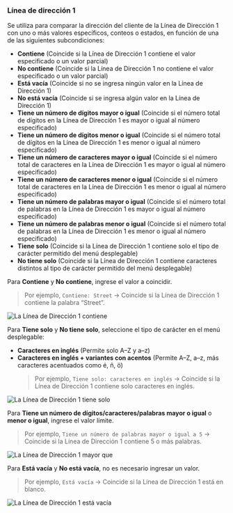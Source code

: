 ### Línea de dirección 1

Se utiliza para comparar la dirección del cliente de la Línea de Dirección 1 con uno o más valores específicos, conteos o estados, en función de una de las siguientes subcondiciones:

- **Contiene** (Coincide si la Línea de Dirección 1 contiene el valor especificado o un valor parcial)
- **No contiene** (Coincide si la Línea de Dirección 1 no contiene el valor especificado o un valor parcial)
- **Está vacía** (Coincide si no se ingresa ningún valor en la Línea de Dirección 1)
- **No está vacía** (Coincide si se ingresa algún valor en la Línea de Dirección 1)
- **Tiene un número de dígitos mayor o igual** (Coincide si el número total de dígitos en la Línea de Dirección 1 es mayor o igual al número especificado)
- **Tiene un número de dígitos menor o igual** (Coincide si el número total de dígitos en la Línea de Dirección 1 es menor o igual al número especificado)
- **Tiene un número de caracteres mayor o igual** (Coincide si el número total de caracteres en la Línea de Dirección 1 es mayor o igual al número especificado)
- **Tiene un número de caracteres menor o igual** (Coincide si el número total de caracteres en la Línea de Dirección 1 es menor o igual al número especificado)
- **Tiene un número de palabras mayor o igual** (Coincide si el número total de palabras en la Línea de Dirección 1 es mayor o igual al número especificado)
- **Tiene un número de palabras menor o igual** (Coincide si el número total de palabras en la Línea de Dirección 1 es menor o igual al número especificado)
- **Tiene solo** (Coincide si la Línea de Dirección 1 contiene solo el tipo de carácter permitido del menú desplegable)
- **No tiene solo** (Coincide si la Línea de Dirección 1 contiene caracteres distintos al tipo de carácter permitido del menú desplegable)

Para **Contiene** y **No contiene**, ingrese el valor a coincidir.

> Por ejemplo, `Contiene: Street` → Coincide si la Línea de Dirección 1 contiene la palabra “Street”.

<img
  src="/images/essentials/condition-sets/address1-contains.webp"
  alt="La Línea de Dirección 1 contiene"
/>

Para **Tiene solo** y **No tiene solo**, seleccione el tipo de carácter en el menú desplegable:

- **Caracteres en inglés** (Permite solo A–Z y a–z)
- **Caracteres en inglés + variantes con acentos** (Permite A–Z, a–z, más caracteres acentuados como é, ñ, ö)
  > Por ejemplo, `Tiene solo: caracteres en inglés` → Coincide si la Línea de Dirección 1 contiene solo caracteres en inglés.

<img
  src="/images/essentials/condition-sets/address1-has-only.webp"
  alt="La Línea de Dirección 1 tiene solo"
/>

Para **Tiene un número de dígitos/caracteres/palabras mayor o igual** o **menor o igual**, ingrese el valor límite.

> Por ejemplo, `Tiene un número de palabras mayor o igual a 5` → Coincide si la Línea de Dirección 1 contiene 5 o más palabras.

<img
  src="/images/essentials/condition-sets/address1-greater-than.webp"
  alt="La Línea de Dirección 1 mayor que"
/>

Para **Está vacía** y **No está vacía**, no es necesario ingresar un valor.

> Por ejemplo, `Está vacía` → Coincide si la Línea de Dirección 1 está en blanco.

<img
  src="/images/essentials/condition-sets/address1-is-empty.webp"
  alt="La Línea de Dirección 1 está vacía"
/>
